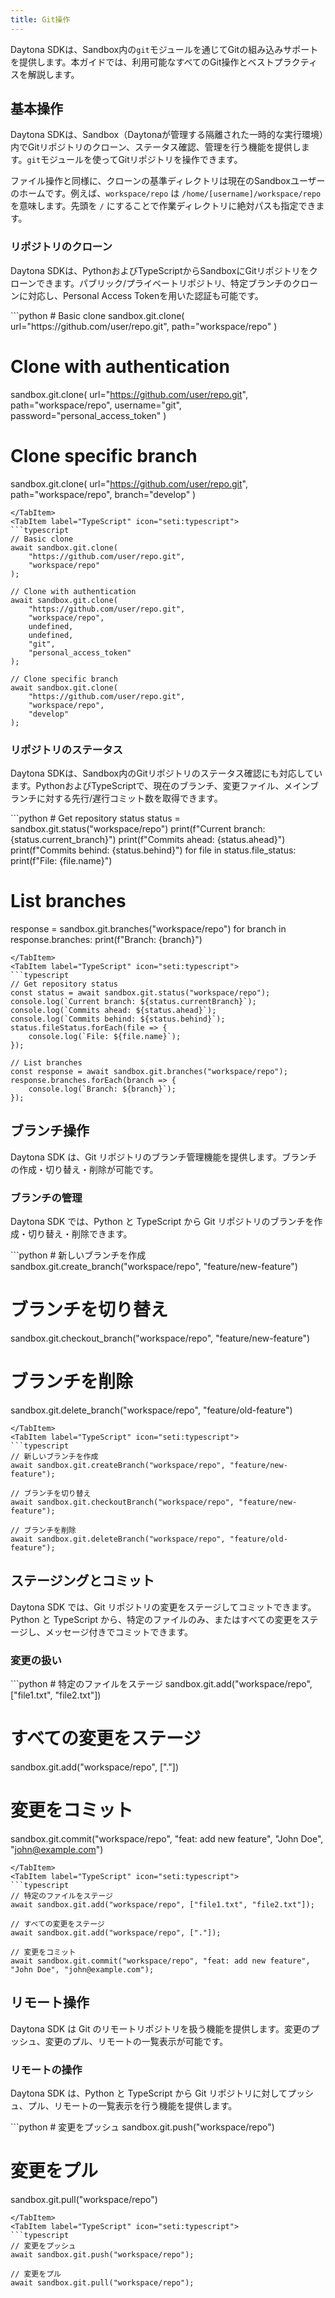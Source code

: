 ```yaml
---
title: Git操作
---
```



Daytona SDKは、Sandbox内の`git`モジュールを通じてGitの組み込みサポートを提供します。本ガイドでは、利用可能なすべてのGit操作とベストプラクティスを解説します。

## 基本操作

Daytona SDKは、Sandbox（Daytonaが管理する隔離された一時的な実行環境）内でGitリポジトリのクローン、ステータス確認、管理を行う機能を提供します。`git`モジュールを使ってGitリポジトリを操作できます。

ファイル操作と同様に、クローンの基準ディレクトリは現在のSandboxユーザーのホームです。例えば、`workspace/repo` は `/home/[username]/workspace/repo` を意味します。先頭を `/` にすることで作業ディレクトリに絶対パスも指定できます。

### リポジトリのクローン

Daytona SDKは、PythonおよびTypeScriptからSandboxにGitリポジトリをクローンできます。パブリック/プライベートリポジトリ、特定ブランチのクローンに対応し、Personal Access Tokenを用いた認証も可能です。

<Tabs>
<TabItem label="Python" icon="seti:python">
```python
# Basic clone
sandbox.git.clone(
    url="https://github.com/user/repo.git",
    path="workspace/repo"
)

# Clone with authentication

sandbox.git.clone(
    url="https://github.com/user/repo.git",
    path="workspace/repo",
    username="git",
    password="personal_access_token"
)

# Clone specific branch

sandbox.git.clone(
    url="https://github.com/user/repo.git",
    path="workspace/repo",
    branch="develop"
)

```
</TabItem>
<TabItem label="TypeScript" icon="seti:typescript">
```typescript
// Basic clone
await sandbox.git.clone(
    "https://github.com/user/repo.git",
    "workspace/repo"
);

// Clone with authentication
await sandbox.git.clone(
    "https://github.com/user/repo.git",
    "workspace/repo",
    undefined,
    undefined,
    "git",
    "personal_access_token"
);

// Clone specific branch
await sandbox.git.clone(
    "https://github.com/user/repo.git",
    "workspace/repo",
    "develop"
);
```

</TabItem>
</Tabs>

### リポジトリのステータス

Daytona SDKは、Sandbox内のGitリポジトリのステータス確認にも対応しています。PythonおよびTypeScriptで、現在のブランチ、変更ファイル、メインブランチに対する先行/遅行コミット数を取得できます。

<Tabs>
<TabItem label="Python" icon="seti:python">
```python
# Get repository status
status = sandbox.git.status("workspace/repo")
print(f"Current branch: {status.current_branch}")
print(f"Commits ahead: {status.ahead}")
print(f"Commits behind: {status.behind}")
for file in status.file_status:
    print(f"File: {file.name}")

# List branches

response = sandbox.git.branches("workspace/repo")
for branch in response.branches:
    print(f"Branch: {branch}")

```
</TabItem>
<TabItem label="TypeScript" icon="seti:typescript">
```typescript
// Get repository status
const status = await sandbox.git.status("workspace/repo");
console.log(`Current branch: ${status.currentBranch}`);
console.log(`Commits ahead: ${status.ahead}`);
console.log(`Commits behind: ${status.behind}`);
status.fileStatus.forEach(file => {
    console.log(`File: ${file.name}`);
});

// List branches
const response = await sandbox.git.branches("workspace/repo");
response.branches.forEach(branch => {
    console.log(`Branch: ${branch}`);
});
```

</TabItem>
</Tabs>

## ブランチ操作

Daytona SDK は、Git リポジトリのブランチ管理機能を提供します。ブランチの作成・切り替え・削除が可能です。

### ブランチの管理

Daytona SDK では、Python と TypeScript から Git リポジトリのブランチを作成・切り替え・削除できます。

<Tabs>
<TabItem label="Python" icon="seti:python">
```python
# 新しいブランチを作成
sandbox.git.create_branch("workspace/repo", "feature/new-feature")

# ブランチを切り替え
sandbox.git.checkout_branch("workspace/repo", "feature/new-feature")

# ブランチを削除
sandbox.git.delete_branch("workspace/repo", "feature/old-feature")

```
</TabItem>
<TabItem label="TypeScript" icon="seti:typescript">
```typescript
// 新しいブランチを作成
await sandbox.git.createBranch("workspace/repo", "feature/new-feature");

// ブランチを切り替え
await sandbox.git.checkoutBranch("workspace/repo", "feature/new-feature");

// ブランチを削除
await sandbox.git.deleteBranch("workspace/repo", "feature/old-feature");
```

</TabItem>
</Tabs>

## ステージングとコミット

Daytona SDK では、Git リポジトリの変更をステージしてコミットできます。Python と TypeScript から、特定のファイルのみ、またはすべての変更をステージし、メッセージ付きでコミットできます。

### 変更の扱い

<Tabs>
<TabItem label="Python" icon="seti:python">
```python
# 特定のファイルをステージ
sandbox.git.add("workspace/repo", ["file1.txt", "file2.txt"])

# すべての変更をステージ
sandbox.git.add("workspace/repo", ["."])

# 変更をコミット
sandbox.git.commit("workspace/repo", "feat: add new feature", "John Doe", "john@example.com")
```
</TabItem>
<TabItem label="TypeScript" icon="seti:typescript">
```typescript
// 特定のファイルをステージ
await sandbox.git.add("workspace/repo", ["file1.txt", "file2.txt"]);

// すべての変更をステージ
await sandbox.git.add("workspace/repo", ["."]);

// 変更をコミット
await sandbox.git.commit("workspace/repo", "feat: add new feature", "John Doe", "john@example.com");
```

</TabItem>
</Tabs>

## リモート操作

Daytona SDK は Git のリモートリポジトリを扱う機能を提供します。変更のプッシュ、変更のプル、リモートの一覧表示が可能です。

### リモートの操作

Daytona SDK は、Python と TypeScript から Git リポジトリに対してプッシュ、プル、リモートの一覧表示を行う機能を提供します。

<Tabs>
<TabItem label="Python" icon="seti:python">
```python
# 変更をプッシュ
sandbox.git.push("workspace/repo")

# 変更をプル
sandbox.git.pull("workspace/repo")

```
</TabItem>
<TabItem label="TypeScript" icon="seti:typescript">
```typescript
// 変更をプッシュ
await sandbox.git.push("workspace/repo");

// 変更をプル
await sandbox.git.pull("workspace/repo");
```

</TabItem>
</Tabs>